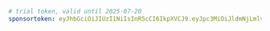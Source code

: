```yaml title="evcc.yaml"
# trial token, valid until 2025-07-20
sponsortoken: eyJhbGciOiJIUzI1NiIsInR5cCI6IkpXVCJ9.eyJpc3MiOiJldmNjLmlvIiwic3ViIjoidHJpYWwiLCJleHAiOjE3NTMwMDU2MDAsImlhdCI6MTc1MjQwMDgwMCwic3BlIjp0cnVlLCJzcmMiOiJtYSJ9.nF_Q-hNvzgRDAoLSui5cSxLAP8w_c3NVUBBh1jgBDl0
```
